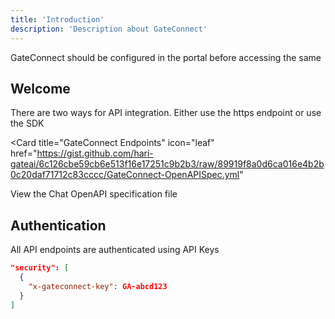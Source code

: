 ```yaml
---
title: 'Introduction'
description: 'Description about GateConnect'
---
```


<Note>
  GateConnect should be configured in the portal before accessing the same
</Note>

## Welcome

There are two ways for API integration. Either use the https endpoint or use the SDK

<Card
  title="GateConnect Endpoints"
  icon="leaf"
  href="https://gist.github.com/hari-gateai/6c126cbe59cb6e513f16e17251c9b2b3/raw/89919f8a0d6ca016e4b2b0c20daf71712c83cccc/GateConnect-OpenAPISpec.yml"
>
  View the Chat OpenAPI specification file
</Card>

## Authentication

All API endpoints are authenticated using API Keys

```json
"security": [
  {
    "x-gateconnect-key": GA-abcd123
  }
]
```
